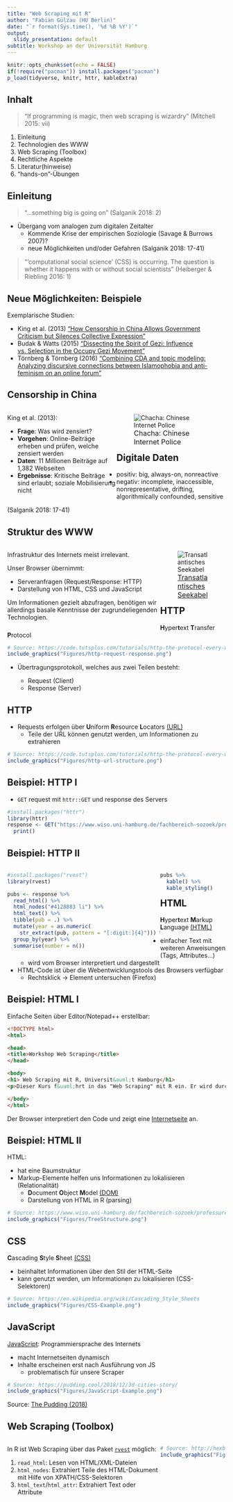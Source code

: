 ```yaml
---
title: "Web Scraping mit R"
author: "Fabian Gülzau (HU Berlin)"
date: "`r format(Sys.time(), '%d %B %Y')`"
output:
  slidy_presentation: default
subtitle: Workshop an der Universität Hamburg
---
```


```r
knitr::opts_chunk$set(echo = FALSE)
if(!require("pacman")) install.packages("pacman")
p_load(tidyverse, knitr, httr, kableExtra)
```

## Inhalt

 > "If programming is magic, then web scraping is wizardry" (Mitchell 2015: vii)

1. Einleitung
2. Technologien des WWW
3. Web Scraping (Toolbox)
4. Rechtliche Aspekte
5. Literatur(hinweise)
6. "hands-on"-Übungen

## Einleitung

> "...something big is going on" (Salganik 2018: 2)

- Übergang vom analogen zum digitalen Zeitalter
    - Kommende Krise der empirischen Soziologie (Savage & Burrows 2007)?
    - neue Möglichkeiten und/oder Gefahren (Salganik 2018: 17-41)
    
 > "'computational social science' (CSS) is occurring. The question is whether
 > it happens with or without social scientists" (Heiberger & Riebling 2016: 1)
    
## Neue Möglichkeiten: Beispiele

Exemplarische Studien:

- King et al. (2013) ["How Censorship in China Allows Government Criticism but 
Silences Collective Expression"](http://bit.ly/2E1Yjhc)
- Budak & Watts (2015) ["Dissecting the Spirit of Gezi: Influence vs. Selection
in the Occupy Gezi Movement"](https://www.sociologicalscience.com/articles-v2-18-370/)
- Törnberg & Törnberg (2016) ["Combining CDA and topic modeling: Analyzing
discursive connections between Islamophobia and anti-feminism on an online forum"](https://journals.sagepub.com/doi/abs/10.1177/0957926516634546#articleShareContainer)

## Censorship in China

<div style="float: left; width: 50%;">
King et al. (2013):

- **Frage**: Was wird zensiert?
- **Vorgehen**: Online-Beiträge erheben und prüfen, welche zensiert werden
- **Daten**: 11 Millionen Beiträge auf 1,382 Webseiten 
- **Ergebnisse**: Kritische Beiträge sind erlaubt; soziale Mobilisierung nicht
</div>

<div style="float: right; width: 50%;">
![<font size="3">Chacha: Chinese Internet Police</font>](Figures/Chacha - Internet Police.png)
</div>

## Digitale Daten

- positiv: big, always-on, nonreactive
- negativ: incomplete, inaccessible, nonrepresentative, drifting, algorithmically 
confounded, sensitive

(Salganik 2018: 17-41)

## Struktur des WWW

<div style="float: left; width: 70%;">
Infrastruktur des Internets meist irrelevant.

Unser Browser übernimmt:

- Serveranfragen (Request/Response: HTTP)
- Darstellung von HTML, CSS und JavaScript

Um Informationen gezielt abzufragen, benötigen wir allerdings basale Kenntnisse 
der zugrundeliegenden Technologien.
</div>

<div style="float: right; width: 30%;">
![<font size="3">[Transatlantisches Seekabel](https://davegreer.cc/INTERNET)</font>](Figures/Hibernia Atlantic transoceanic cable landing.jpg)
</div>

## HTTP 

**H**yper**t**ext **T**ransfer **P**rotocol 

```r
# Source: https://code.tutsplus.com/tutorials/http-the-protocol-every-web-developer-must-know-part-1--net-31177
include_graphics("Figures/http-request-response.png")
```

- Übertragungsprotokoll, welches aus zwei Teilen besteht:

    - Request (Client)
    - Response (Server)

## HTTP

- Requests erfolgen über **U**niform **R**esource **L**ocators [(URL)](https://en.wikipedia.org/wiki/URL)
    - Teile der URL können genutzt werden, um Informationen zu extrahieren
    
```r
# Source: https://code.tutsplus.com/tutorials/http-the-protocol-every-web-developer-must-know-part-1--net-31177
include_graphics("Figures/http-url-structure.png")
```

## Beispiel: HTTP I

- `GET` request mit `httr::GET` und response des Servers

```r
#install.packages("httr")
library(httr)
response <- GET("https://www.wiso.uni-hamburg.de/fachbereich-sozoek/professuren/lohmann/team/hertel-florian.html") %>%
  print()
```

## Beispiel: HTTP II

<div style="float: left; width: 70%;">
```r
#install.packages("rvest")
library(rvest)

pubs <- response %>% 
  read_html() %>% 
  html_nodes("#4128883 li") %>% 
  html_text() %>% 
  tibble(pub = .) %>%
  mutate(year = as.numeric(
    str_extract(pub, pattern = "[:digit:]{4}"))) %>%
  group_by(year) %>%
  summarise(number = n())
```
</div>

<div style="float: left; width: 30%;">
```r
pubs %>%
  kable() %>%
  kable_styling()
```
</div>

## HTML

**H**yper**t**ext **M**arkup **L**anguage [(HTML)](https://www.w3schools.com/html/default.asp)

- einfacher Text mit weiteren Anweisungen (Tags, Attributes...)
    - wird vom Browser interpretiert und dargestellt
    
- HTML-Code ist über die Webentwicklungstools des Browsers verfügbar
    - Rechtsklick -> Element untersuchen (Firefox)

## Beispiel: HTML I

Einfache Seiten über Editor/Notepad++ erstellbar:

```html
<!DOCTYPE html>
<html>

<head>
<title>Workshop Web Scraping</title>
</head>

<body>
<h1> Web Scraping mit R, Universit&auml;t Hamburg</h1>
<p>Dieser Kurs f&uuml;hrt in das "Web Scraping" mit R ein. Er wird durch <a href="https://fguelzau.rbind.io/">Fabian G&uuml;lzau</a> geleitet.</p>

</body>
</html>
```

Der Browser interpretiert den Code und zeigt eine [Internetseite](http://htmlpreview.github.io/?https://github.com/FabianFox/Webscraping-Hamburg-/blob/master/Code/HTML-Example.html) an.

## Beispiel: HTML II

HTML:

- hat eine Baumstruktur
- Markup-Elemente helfen uns Informationen zu lokalisieren (Relationalität)
    - **D**ocument **O**bject **M**odel [(DOM)](https://en.wikipedia.org/wiki/Document_Object_Model)
    - Darstellung von HTML in R (parsing)
    
```r
# Source: https://www.wiso.uni-hamburg.de/fachbereich-sozoek/professuren/lohmann/team/hertel-florian.html
include_graphics("Figures/TreeStructure.png")
```

## CSS

**C**ascading **S**tyle **S**heet [(CSS)](https://www.w3schools.com/css/default.asp)

- beinhaltet Informationen über den Stil der HTML-Seite
- kann genutzt werden, um Informationen zu lokalisieren (CSS-Selektoren)

```r
# Source: https://en.wikipedia.org/wiki/Cascading_Style_Sheets
include_graphics("Figures/CSS-Example.png")
```

## JavaScript

[JavaScript](https://www.w3schools.com/js/default.asp): Programmiersprache des Internets

- macht Internetseiten dynamisch
- Inhalte erscheinen erst nach Ausführung von JS 
    - problematisch für unsere Scraper

```r
# Source: https://pudding.cool/2018/12/3d-cities-story/
include_graphics("Figures/JavaScript-Example.png")
```
Source: [The Pudding (2018)](https://pudding.cool/2018/12/3d-cities-story/)

## Web Scraping (Toolbox)

<div style="float: left; width: 70%;">

In R ist Web Scraping über das Paket [`rvest`](https://github.com/hadley/rvest) möglich:

1. `read_html`: Lesen von HTML/XML-Dateien
2. `html_nodes`: Extrahiert Teile des HTML-Dokument mit Hilfe von XPATH/CSS-Selektoren
3. `html_text`/`html_attr`: Extrahiert Text oder Attribute

</div>

<div style="float: right; width: 30%;">
    
```r
# Source: http://hexb.in/
include_graphics("Figures/rvest.png")
```
</div>

